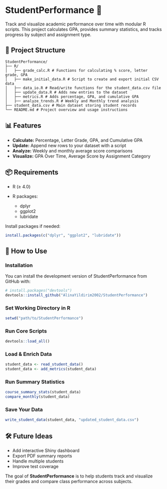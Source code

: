 # StudentPerformance 📘

Track and visualize academic performance over time with modular R scripts. This project calculates GPA, provides summary statistics, and tracks progress by subject and assignment type.

## 📂 Project Structure

```
StudentPerformance/  
├── R/  
│   ├── grade_calc.R # Functions for calculating % score, letter grade, GPA  
│   ├── make_initial_data.R # Script to create and export initial CSV data  
│   ├── data_io.R # Read/write functions for the student_data.csv file  
│   ├── update_data.R # Adds new entries to the dataset  
│   ├── metrics.R # Adds percentage, GPA, and cumulative GPA  
│   ├── analyze_trends.R # Weekly and Monthly trend analysis  
├── student_data.csv # Main dataset storing student records  
└── README.md # Project overview and usage instructions  
```

## 📊 Features

* **Calculate:** Percentage, Letter Grade, GPA, and Cumulative GPA
* **Update:** Append new rows to your dataset with a script
* **Analyze:** Weekly and monthly average score comparisons
* **Visualize:** GPA Over Time, Average Score by Assignment Category

## 📦 Requirements

* R (≥ 4.0)
* R packages:

  * dplyr
  * ggplot2
  * lubridate

Install packages if needed:

```r
install.packages(c("dplyr", "ggplot2", "lubridate"))
```

## 🚀 How to Use

### Installation

You can install the development version of StudentPerformance from GitHub with:

```r
# install.packages("devtools")
devtools::install_github("AlinaYildirim2002/StudentPerformance")
```

### Set Working Directory in R

```r
setwd("path/to/StudentPerformance")
```

### Run Core Scripts

```r
devtools::load_all()
```

### Load & Enrich Data

```r
student_data <- read_student_data()
student_data <- add_metrics(student_data)
```

### Run Summary Statistics

```r
course_summary_stats(student_data)
compare_monthly(student_data)
```

### Save Your Data

```r
write_student_data(student_data, "updated_student_data.csv")
```

## 🛠️ Future Ideas

* Add interactive Shiny dashboard
* Export PDF summary reports
* Handle multiple students
* Improve test coverage

The goal of **StudentPerformance** is to help students track and visualize their grades and compare class performance across subjects.
